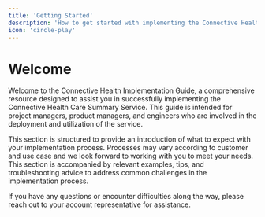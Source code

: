 ```yaml
---
title: 'Getting Started'
description: 'How to get started with implementing the Connective Health Service'
icon: 'circle-play'
---
```


# Welcome

Welcome to the Connective Health Implementation Guide, a comprehensive resource designed to assist you in
successfully implementing the Connective Health Care Summary Service. This guide is intended for project managers, product managers,
and engineers who are involved in the deployment and utilization of the service.

This section is structured to provide an introduction of what to expect with your implementation process.
Processes may vary according to customer and use case and we look forward to working with you to meet your needs. This section is accompanied by relevant examples, tips, and troubleshooting advice to address common challenges in the implementation process.

If you have any questions or encounter difficulties along the way, please reach out to your account representative
for assistance.
